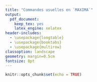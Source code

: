 ```yaml
---
title: "Commandes usuelles en `MAXIMA`"
output:
  pdf_document:
    keep_tex: yes
    latex_engine: xelatex
header-includes:
  - \usepackage{longtable}
  - \usepackage{booktabs}
  - \usepackage{multirow}
classoption: landscape
geometry: margin=0.5cm
fontsize: 8pt
---
```


```r
knitr::opts_chunk$set(echo = TRUE)
```

\begin{center}
\begin{longtable}{@{}p{4cm}p{10cm}cc@{}}
\toprule
\textbf{Sujet} & \textbf{Discussion} & \textbf{Entrée \texttt{MAXIMA}} & \textbf{Sortie \texttt{MAXIMA}} \\ 
\midrule
\endhead

\textbf{Entrée de commandes} & Vous devez utiliser le point virgule (\texttt{;}) et \texttt{Ctrl-Entrée} pour effectuer une commande &
5/6*5/6; & $\frac{25}{36}$ \\

\midrule

\textbf{Utilisation de la ligne précédente} & Le symbole (\texttt{\%}) dit à \texttt{MAXIMA} d'utiliser le calcul précédent. &
\%+1; & $\frac{61}{36}$ \\

\midrule

\textbf{Utilisation d'une ligne  par son nom} & Vous pouvez utiliser un résultat à l'aide de sa ligne de sortie. &
\%o2+1; & $\frac{97}{36}$ \\

\midrule

\textbf{Évaluation numérique} & Vous pouvez demander à \texttt{MAXIMA} de calculer la valeur numérique d'un résultat. &
\texttt{float(\%)}; & $2.694444444444445$ \\

\midrule

\multirow{4}{*}{\textbf{Caractères spéciaux}} & $\pi$ : \texttt{\%pi} & \texttt{float(\%pi)}; & $3.141592653589793$ \\
\cmidrule{2-4}
& $e$ : \texttt{\%e} & \texttt{float(\%e)}; & $2.718281828459045$ \\
\cmidrule{2-4}
& $\infty$ : \texttt{inf} & \texttt{inf}; & $\infty$ \\
\cmidrule{2-4}
& $-\infty$ : \texttt{minf} & \texttt{minf}; & $-\infty$ \\

\midrule

\multirow{5}{*}{\textbf{Évaluation numérique}} & Addition : \texttt{+} & \texttt{1+3}; & $4$ \\
\cmidrule{2-4}
& Soustraction : \texttt{-} & \texttt{5-10}; & $-5$ \\
\cmidrule{2-4}
& Multiplication : \texttt{+} & \texttt{2*3}; & $6$ \\
\cmidrule{2-4}
& Division : \texttt{/} & \texttt{5/25}; & $\frac{1}{5}$ \\
\cmidrule{2-4}
& Puissance : $\wedge$ & \texttt{3$\wedge$2}; & $9$ \\

\midrule

\textbf{Définir une fonction} & Pour définir une fonction, vous lui donnez un nom, suivi par sa variable indépendante entre parenthèses, suivis par le symbole \texttt{:=}, suivi par sa définition. &
\texttt{f1(x):=x$\wedge$2-5*x+6}; & $f1(x):=x^2-5x+6$ \\

\midrule

\textbf{Évaluation d'une fonction} & Une fois définie, vous pouvez utiliser la fonction de la même façon que vous le feriez habituellement. &
\texttt{f1(5)}; & $6$ \\

\midrule

\multirow{2}{4cm}{\textbf{Assignation d'une valeur à une variable}} & Le symbole \texttt{:} assigne une valeur à une variable. & \texttt{a:5}; & $5$ \\
\cmidrule{2-4}
& La valeur associée à la variable sera maintenant utilisée à la place du nom de la variable. & \texttt{f1(a)}; & $6$ \\

\midrule

\textbf{Définir une équation} & Le symbole \texttt{=} défini une équation. & \texttt{x$\wedge$2+5*x+6=0}; & $x^2+5x+6=0$ \\

\midrule

\textbf{Assignation d'une expression à une variable} & Vous pouvez utiliser le symbole \texttt{:} pour assigner une équation à une variable. & \texttt{e1:x$\wedge$2+5*x+6=0}; & $x^2+5x+6=0$ \\

\midrule

\multirow{3}{4cm}{\textbf{Résoudre une équation}} & Vous pouvez utiliser la commande \texttt{solve} pour résoudre une équation. Vous entrez en premier lieu l'équation à résoudre, suivie par une virgule et la variable par rapport à laquelle vous voulez résoudre. & \texttt{solve(2*x+1=3,x)}; & $[x=1]$ \\
\cmidrule{2-4}
& Un autre exemple qui résout une équation quadratique. & \texttt{sol:solve(x$\wedge$2+2*x-3=0,x)}; & $[x=-3,x=1]$ \\
\cmidrule{2-4}
& Vous pouvez utiliser les résultats obtenus à l'aide de la commande \texttt{solve} en effectuant une extraction. & \texttt{sol[2]}; & $x=1$ \\

\midrule

\textbf{Substitution de résultats d'un calcul dans un autre} & Nous pouvons éviter de retaper des résultats en utilisant une substitution \texttt{subst}. Vous entrez en premier lieu la valeur à substituer suivie d'une virgule. Vous entrez enfin l'équation dans laquelle vous voulez substituer la valeur. & \texttt{subst(sol[2],y=3*x-11)}; & $-8$ \\

\midrule

\textbf{Factorisation de polynômes} & Il est possible de factoriser des polynômes avec \texttt{MAXIMA} en utilisant la commande \texttt{factor}. & \texttt{factor(x$\wedge$2+2*x+1)}; & $(x+1)^2$ \\

\midrule

\textbf{Développement de polynômes} & Il est possible de développer des polynômes avec \texttt{MAXIMA} en utilisant la commande \texttt{expand}. & \texttt{expand((x+3)*(x+1))}; & $x^2+4x+3$ \\

\midrule

\textbf{Simplification d'expressions trigonométriques} & Il est possible de simplifier des expressions trigonométriques avec \texttt{MAXIMA} en utilisant la commande \texttt{trigsimp}. & \texttt{trigsimp(sin(x)$\wedge$2+cos(x)$\wedge$2)}; & $1$ \\

\midrule

\textbf{Développement d'expressions trigonométriques} & Il est possible de développer des expressions trigonométriques avec \texttt{MAXIMA} en utilisant la commande \texttt{trigexpand}. & \texttt{trigexpand(cos(x+3*y))}; & $\cos{(x)}\,\cos{(3y)}-\sin{(x)}\,\sin{(3y)}$ \\

\midrule

\textbf{Simplification d'expressions rationnelles} & Il est possible de simplifier des expressions rationnelles avec \texttt{MAXIMA} en utilisant la commande \texttt{fullratsimp}. & \tiny{\texttt{fullratsimp((x$\wedge$2+2*x+1)/(x+1)+1/(4*x+3))}}; & $\frac{4{{x}^{2}}+7x+4}{4x+3}$ \\

\midrule

\textbf{Développement d'expressions rationnelles} & Il est possible de développer des expressions rationnelles avec \texttt{MAXIMA} en utilisant la commande \texttt{ratexpand}. & \texttt{ratexpand((x$\wedge$2-1)/(x+2))}; & $\frac{{{x}^{2}}}{x+2}-\frac{1}{x+2}$ \\

\bottomrule
\end{longtable}
\end{center}